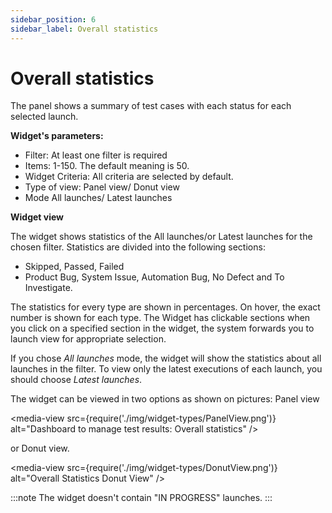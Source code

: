 ```yaml
---
sidebar_position: 6
sidebar_label: Overall statistics
---
```


# Overall statistics

The panel shows a summary of test cases with each status for each selected launch.

**Widget's parameters:**

- Filter: At least one filter is required
- Items: 1-150. The default meaning is 50.
- Widget Criteria: All criteria are selected by default.
- Type of view: Panel view/ Donut view
- Mode All launches/ Latest launches


**Widget view**

The widget shows statistics of the All launches/or Latest launches for the chosen filter. Statistics are divided into the following sections:
-    Skipped, Passed, Failed
-    Product Bug, System Issue, Automation Bug, No Defect and To Investigate.

The statistics for every type are shown in percentages. On hover, the exact number is shown for each type.
The Widget has clickable sections when you click on a specified section in the widget, the system forwards you to launch view for appropriate selection.

If you chose *All launches* mode, the widget will show the statistics about all launches in the filter. To view only the latest executions of each launch, you should choose *Latest launches*.

The widget can be viewed in two options as shown on pictures: Panel view

<media-view src={require('./img/widget-types/PanelView.png')} alt="Dashboard to manage test results: Overall statistics" />

or Donut view.

<media-view src={require('./img/widget-types/DonutView.png')} alt="Overall Statistics Donut View" />

:::note
The widget doesn't contain "IN PROGRESS" launches.
:::
